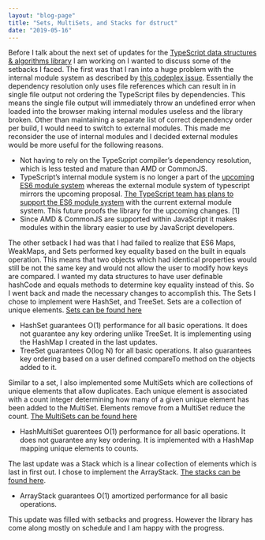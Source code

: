```yaml
---
layout: "blog-page"
title: "Sets, MultiSets, and Stacks for dstruct"
date: "2019-05-16"
---
```


Before I talk about the next set of updates for the [TypeScript data structures & algorithms library](https://github.com/codystebbins/dstruct) I am working on I wanted to discuss some of the setbacks I faced. The first was that I ran into a huge problem with the internal module system as described by [this codeplex issue](https://typescript.codeplex.com/workitem/913). Essentially the dependency resolution only uses file references which can result in in single file output not ordering the TypeScript files by dependencies. This means the single file output will immediately throw an undefined error when loaded into the browser making internal modules useless and the library broken. Other than maintaining a separate list of correct dependency order per build, I would need to switch to external modules. This made me reconsider the use of internal modules and I decided external modules would be more useful for the following reasons.

- Not having to rely on the TypeScript compiler’s dependency resolution, which is less tested and mature than AMD or CommonJS.
- TypeScript’s internal module system is no longer a part of the [upcoming ES6 module system](http://wiki.ecmascript.org/doku.php?id=harmony:modules) whereas the external module system of typescript mirrors the upcoming proposal. [The TypeScript team has plans to support the ES6 module system](https://typescript.codeplex.com/discussions/446695) with the current external module system. This future proofs the library for the upcoming changes. [1]
- Since AMD & CommonJS are supported within JavaScript it makes modules within the library easier to use by JavaScript developers.

The other setback I had was that I had failed to realize that ES6 Maps, WeakMaps, and Sets performed key equality based on the built in equals operation. This means that two objects which had identical properties would still be not the same key and would not allow the user to modify how keys are compared. I wanted my data structures to have user definable hashCode and equals methods to determine key equality instead of this. So I went back and made the necessary changes to accomplish this.
The Sets I chose to implement were HashSet, and TreeSet. Sets are a collection of unique elements. [Sets can be found here](https://github.com/codystebbins/dstruct/tree/master/lib/structures/sets)

- HashSet guarantees O(1) performance for all basic operations. It does not guarantee any key ordering unlike TreeSet. It is implementing using the HashMap I created in the last updates.
- TreeSet guarantees O(log N) for all basic operations. It also guarantees key ordering based on a user defined compareTo method on the objects added to it.

Similar to a set, I also implemented some MultiSets which are collections of unique elements that allow duplicates. Each unique element is associated with a count integer determining how many of a given unique element has been added to the MultiSet. Elements remove from a MultiSet reduce the count. [The MultiSets can be found here](https://github.com/codystebbins/dstruct/tree/master/lib/structures/multiSets)

- HashMultiSet guarentees O(1) performance for all basic operations. It does not guarantee any key ordering. It is implemented with a HashMap mapping unique elements to counts.

The last update was a Stack which is a linear collection of elements which is last in first out. I chose to implement the ArrayStack. [The stacks can be found here](https://github.com/codystebbins/dstruct/tree/master/lib/structures/stacks).

- ArrayStack guarantees O(1) amortized performance for all basic operations.

This update was filled with setbacks and progress. However the library has come along mostly on schedule and I am happy with the progress.
